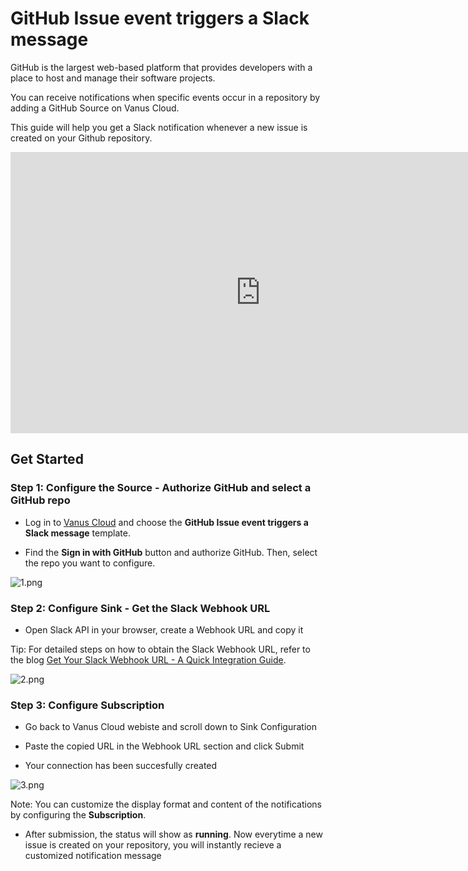 # GitHub Issue event triggers a Slack message

GitHub is the largest web-based platform that provides developers with a place to host and manage their software projects.

You can receive notifications when specific events occur in a repository by adding a GitHub Source on Vanus Cloud.

This guide will help you get a Slack notification whenever a new issue is created on your Github repository.

<iframe width="800" height="450" src="https://www.youtube.com/watch?v=QPOJfz08E1E" title="YouTube video player" frameBorder="0" allowFullScreen={true} allow="accelerometer; autoplay; clipboard-write; encrypted-media; gyroscope; picture-in-picture; web-share"></iframe>

## Get Started

### Step 1: Configure the Source - Authorize GitHub and select a GitHub repo

- Log in to [Vanus Cloud](https://cloud.vanus.ai/) and choose the **GitHub Issue event triggers a Slack message** template.

- Find the **Sign in with GitHub** button and authorize GitHub. Then, select the repo you want to configure.

![1.png](imgs/github-issue-discord-1.PNG)

### Step 2: Configure Sink - Get the Slack Webhook URL

- Open Slack API in your browser, create a Webhook URL and copy it

Tip: For detailed steps on how to obtain the Slack Webhook URL, refer to the blog [Get Your Slack Webhook URL - A Quick Integration Guide](https://www.vanus.ai/blog/get-your-slack-webhook-url/).

![2.png](imgs/github-star-slack-2.PNG)

### Step 3: Configure Subscription

- Go back to Vanus Cloud webiste and scroll down to Sink Configuration

- Paste the copied URL in the Webhook URL section and click Submit

- Your connection has been succesfully created

![3.png](imgs/github-star-slack-3.PNG)

Note: You can customize the display format and content of the notifications by configuring the **Subscription**.

- After submission, the status will show as **running**. Now everytime a new issue is created on your repository, you will instantly recieve a customized notification message
